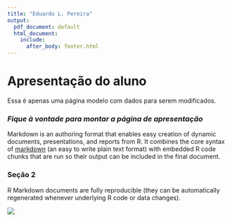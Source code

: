 ---
title: "Eduardo L. Pereira"
output:
  pdf_document: default
  html_document:
    include:
      after_body: footer.html
---

# **Apresentação do aluno**
Essa é apenas uma página modelo com dados para serem modificados. 

### *Fique à vontade para montar a página de apresentação* 

Markdown is an authoring format that enables easy creation of dynamic documents, presentations, and reports from R. It combines the core syntax of [markdown](https://daringfireball.net/projects/markdown/) (an easy to write plain text format) with embedded R code chunks that are run so their output can be included in the final document. 

### Seção 2 
R Markdown documents are fully reproducible (they can be automatically regenerated whenever underlying R code or data changes).



![](images/RMarkdownOutputFormats.png)
